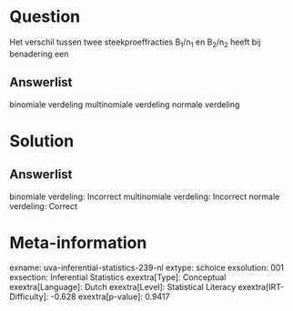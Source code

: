 Question
========

Het verschil tussen twee steekproeffracties B~1~/n~1~ en B~2~/n~2~ heeft
bij benadering een

Answerlist
----------

binomiale verdeling
multinomiale verdeling
normale verdeling

Solution
========

Answerlist
----------

binomiale verdeling: Incorrect
multinomiale verdeling: Incorrect
normale verdeling: Correct

Meta-information
================
exname: uva-inferential-statistics-239-nl
extype: schoice
exsolution: 001
exsection: Inferential Statistics
exextra[Type]: Conceptual
exextra[Language]: Dutch
exextra[Level]: Statistical Literacy
exextra[IRT-Difficulty]: -0.628
exextra[p-value]: 0.9417
